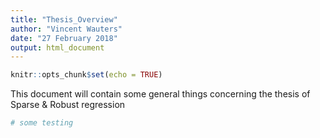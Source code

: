 ```yaml
---
title: "Thesis_Overview"
author: "Vincent Wauters"
date: "27 February 2018"
output: html_document
---
```


```r
knitr::opts_chunk$set(echo = TRUE)
```

This document will contain some general things concerning the thesis of Sparse & Robust regression

```r
# some testing
```

